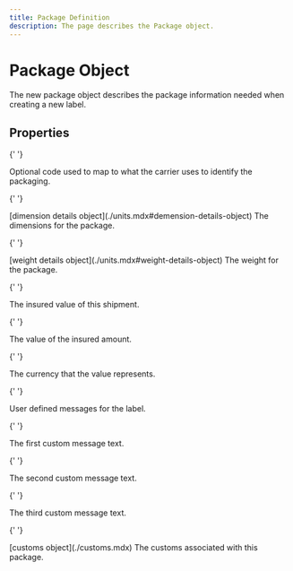 ```yaml
---
title: Package Definition
description: The page describes the Package object.
---
```


# Package Object

The new package object describes the package information needed when creating a new label.

## Properties

<Reference>

{' '}

<Field name="package_code" type="string" nullable={true}>
  <Description>
    Optional code used to map to what the carrier uses to identify the
    packaging.
  </Description>
</Field>

{' '}

<Field name="dimension_details" nullable={true}>
  <Type>[dimension details object](./units.mdx#demension-details-object)</Type>
  <Description>The dimensions for the package.</Description>
</Field>

{' '}

<Field name="weight_details" type="object" nullable={true}>
  <Type>[weight details object](./units.mdx#weight-details-object)</Type>
  <Description>The weight for the package.</Description>
</Field>

{' '}

<Field name="insured_value" type="object" nullable={false}>
  <Description>The insured value of this shipment.</Description>
</Field>

{' '}

<Field name="insured_value.amount" type="number" nullable={false}>
  <Description>The value of the insured amount.</Description>
</Field>

{' '}

<Field name="insured_value.currency" type="string" nullable={false}>
  <Description>The currency that the value represents.</Description>
</Field>

{' '}

<Field name="label_messages" type="object" nullable={true}>
  <Description>User defined messages for the label.</Description>
</Field>

{' '}

<Field name="label_messages.reference1" type="string" nullable={true}>
  <Description>The first custom message text.</Description>
</Field>

{' '}

<Field name="label_messages.reference2" type="string" nullable={true}>
  <Description>The second custom message text.</Description>
</Field>

{' '}

<Field name="label_messages.reference3" type="string" nullable={true}>
  <Description>The third custom message text.</Description>
</Field>

{' '}

<Field name="customs" nullable={false}>
  <Type>[customs object](./customs.mdx)</Type>
  <Description>The customs associated with this package.</Description>
</Field>

</Reference>
